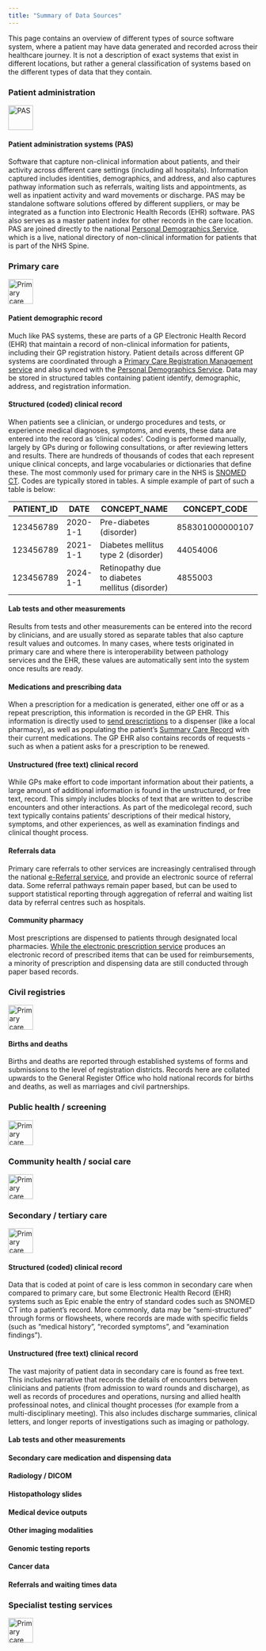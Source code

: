 ```yaml
---
title: "Summary of Data Sources"
---
```


This page contains an overview of different types of source software system, where a patient may have data generated and recorded across their healthcare journey. It is not a description of exact systems that exist in different locations, but rather a general classification of systems based on the different types of data that they contain.

### Patient administration
<img src="sources/pas.jpg" alt="PAS" title="" height="50" />

#### Patient administration systems (PAS)
Software that capture non-clinical information about patients, and their activity across different care settings (including all hospitals). Information captured includes identities, demographics, and address, and also captures pathway information such as referrals, waiting lists and appointments, as well as inpatient activity and ward movements or discharge. PAS may be standalone software solutions offered by different suppliers, or may be integrated as a function into Electronic Health Records (EHR) software. PAS also serves as a master patient index for other records in the care location. PAS are joined directly to the national [Personal Demographics Service](https://digital.nhs.uk/services/personal-demographics-service), which is a live, national directory of non-clinical information for patients that is part of the NHS Spine.

### Primary care
<img src="sources/primarycare.jpg" alt="Primary care" title="" height="50" />

#### Patient demographic record
Much like PAS systems, these are parts of a GP Electronic Health Record (EHR) that maintain a record of non-clinical information for patients, including their GP registration history. Patient details across different GP systems are coordinated through a [Primary Care Registration Management service](https://digital.nhs.uk/services/primary-care-registration-management) and also synced with the [Personal Demographics Service](https://digital.nhs.uk/services/personal-demographics-service). Data may be stored in structured tables containing patient identify, demographic, address, and registration information.

#### Structured (coded) clinical record
When patients see a clinician, or undergo procedures and tests, or experience medical diagnoses, symptoms, and events, these data are entered into the record as 'clinical codes'. Coding is performed manually, largely by GPs during or following consultations, or after reviewing letters and results. There are hundreds of thousands of codes that each represent unique clinical concepts, and large vocabularies or dictionaries that define these. The most commonly used for primary care in the NHS is [SNOMED CT](https://www.england.nhs.uk/digitaltechnology/digital-primary-care/snomed-ct/). Codes are typically stored in tables. A simple example of part of such a table is below:

| PATIENT_ID | DATE     | CONCEPT_NAME                                    | CONCEPT_CODE    |
|------------|----------|-------------------------------------------------|-----------------|
| 123456789  | 2020-1-1 | Pre-diabetes (disorder)                         | 858301000000107 |
| 123456789  | 2021-1-1 | Diabetes mellitus type 2 (disorder)             | 44054006        |
| 123456789  | 2024-1-1 | Retinopathy due to diabetes mellitus (disorder) | 4855003         |

#### Lab tests and other measurements
Results from tests and other measurements can be entered into the record by clinicians, and are usually stored as separate tables that also capture result values and outcomes. In many cases, where tests originated in primary care and where there is interoperability between pathology services and the EHR, these values are automatically sent into the system once results are ready.

#### Medications and prescribing data
When a prescription for a medication is generated, either one off or as a repeat prescription, this information is recorded in the GP EHR. This information is directly used to [send prescriptions](https://digital.nhs.uk/services/electronic-prescription-service) to a dispenser (like a local pharmacy), as well as populating the patient's [Summary Care Record](https://digital.nhs.uk/services/summary-care-records-scr) with their current medications. The GP EHR also contains records of requests - such as when a patient asks for a prescription to be renewed. 

#### Unstructured (free text) clinical record
While GPs make effort to code important information about their patients, a large amount of additional information is found in the unstructured, or free text, record. This simply includes blocks of text that are written to describe encounters and other interactions. As part of the medicolegal record, such text typically contains patients' descriptions of their medical history, symptoms, and other experiences, as well as examination findings and clinical thought process.

#### Referrals data
Primary care referrals to other services are increasingly centralised through the national [e-Referral service](https://digital.nhs.uk/services/e-referral-service), and provide an electronic source of referral data. Some referral pathways remain paper based, but can be used to support statistical reporting through aggregation of referral and waiting list data by referral centres such as hospitals.  

#### Community pharmacy
Most prescriptions are dispensed to patients through designated local pharmacies. [While the electronic prescription service](https://digital.nhs.uk/services/electronic-prescription-service) produces an electronic record of prescribed items that can be used for reimbursements, a minority of prescription and dispensing data are still conducted through paper based records. 

### Civil registries
<img src="sources/civilregistry.jpg" alt="Primary care" title="" height="50" />

#### Births and deaths
Births and deaths are reported through established systems of forms and submissions to the level of registration districts. Records here are collated upwards to the General Register Office who hold national records for births and deaths, as well as marriages and civil partnerships.

### Public health / screening
<img src="sources/popscreening.jpg" alt="Primary care" title="" height="50" /> 

### Community health / social care
<img src="sources/commhealth.jpg" alt="Primary care" title="" height="50" /> 

### Secondary / tertiary care
<img src="sources/secondarycare.jpg" alt="Primary care" title="" height="50" /> 

#### Structured (coded) clinical record
Data that is coded at point of care is less common in secondary care when compared to primary care, but some Electronic Health Record (EHR) systems such as Epic enable the entry of standard codes such as SNOMED CT into a patient's record. More commonly, data may be "semi-structured" through forms or flowsheets, where records are made with specific fields (such as "medical history", "recorded symptoms", and "examination findings").

#### Unstructured (free text) clinical record
The vast majority of patient data in secondary care is found as free text. This includes narrative that records the details of encounters between clinicians and patients (from admission to ward rounds and discharge), as well as records of procedures and operations, nursing and allied health professinoal notes, and clinical thought processes (for example from a multi-disciplinary meeting). This also includes discharge summaries, clinical letters, and longer reports of investigations such as imaging or pathology. 

#### Lab tests and other measurements


#### Secondary care medication and dispensing data


#### Radiology / DICOM

#### Histopathology slides

#### Medical device outputs

#### Other imaging modalities

#### Genomic testing reports

#### Cancer data

#### Referrals and waiting times data

### Specialist testing services
<img src="sources/genomic.jpg" alt="Primary care" title="" height="50" /> 